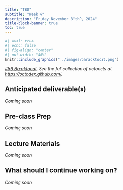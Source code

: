 ```yaml
---
title: "TBD"
subtitle: "Week 6"
description: "Friday November 8^th^, 2024"
title-block-banner: true
toc: true
---
```


```r
#| eval: true
#| echo: false
#| fig-align: "center"
#| out-width: "40%"
knitr::include_graphics("../images/baracktocat.png")
```

::: {.center-text .gray-text}
*[#56 Baraktocat](https://octodex.github.com/baracktocat/). See the full collection of octocats at <https://octodex.github.com/>.*
:::

## Anticipated deliverable(s)

*Coming soon*

## Pre-class Prep

*Coming soon*

## Lecture Materials

*Coming soon*

## What should I continue working on?

*Coming soon*